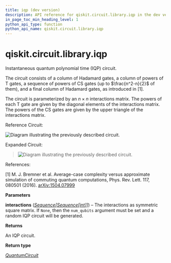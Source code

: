 ```yaml
---
title: iqp (dev version)
description: API reference for qiskit.circuit.library.iqp in the dev version of qiskit
in_page_toc_min_heading_level: 1
python_api_type: function
python_api_name: qiskit.circuit.library.iqp
---
```


<span id="qiskit-circuit-library-iqp" />

# qiskit.circuit.library.iqp

<Function id="qiskit.circuit.library.iqp" isDedicatedPage={true} github="https://github.com/Qiskit/qiskit/tree/main/qiskit/circuit/library/iqp.py#L86-L147" signature="qiskit.circuit.library.iqp(interactions)">
  Instantaneous quantum polynomial time (IQP) circuit.

  The circuit consists of a column of Hadamard gates, a column of powers of T gates, a sequence of powers of CS gates (up to $\frac{n^2-n}{2}$ of them), and a final column of Hadamard gates, as introduced in \[1].

  The circuit is parameterized by an $n \times n$ interactions matrix. The powers of each T gate are given by the diagonal elements of the interactions matrix. The powers of the CS gates are given by the upper triangle of the interactions matrix.

  Reference Circuit:

  ![Diagram illustrating the previously described circuit.](/docs/images/api/qiskit/dev/qiskit-circuit-library-iqp_function-1.avif)

  Expanded Circuit:

  > ![Diagram illustrating the previously described circuit.](/docs/images/api/qiskit/dev/qiskit-circuit-library-iqp_function-2.avif)

  References:

  \[1] M. J. Bremner et al. Average-case complexity versus approximate simulation of commuting quantum computations, Phys. Rev. Lett. 117, 080501 (2016). [arXiv:1504.07999](https://arxiv.org/abs/1504.07999)

  **Parameters**

  **interactions** ([*Sequence*](https://docs.python.org/3/library/collections.abc.html#collections.abc.Sequence "(in Python v3.14)")*\[*[*Sequence*](https://docs.python.org/3/library/collections.abc.html#collections.abc.Sequence "(in Python v3.14)")*\[*[*int*](https://docs.python.org/3/library/functions.html#int "(in Python v3.14)")*]]*) – The interactions as symmetric square matrix. If `None`, then the `num_qubits` argument must be set and a random IQP circuit will be generated.

  **Returns**

  An IQP circuit.

  **Return type**

  [*QuantumCircuit*](qiskit.circuit.QuantumCircuit "qiskit.circuit.quantumcircuit.QuantumCircuit")
</Function>

